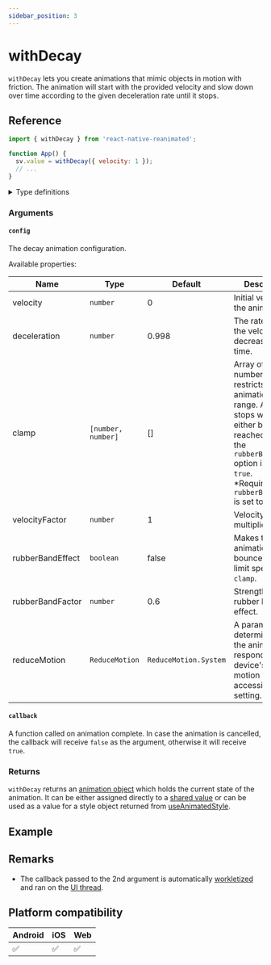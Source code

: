 ```yaml
---
sidebar_position: 3
---
```


# withDecay

`withDecay` lets you create animations that mimic objects in motion with friction. The animation will start with the provided velocity and slow down over time according to the given deceleration rate until it stops.


<InteractiveExample
  src={DecayBasicSrc}
  component={DecayBasic}
  label="Grab and drag the square"
/>

## Reference

```javascript
import { withDecay } from 'react-native-reanimated';

function App() {
  sv.value = withDecay({ velocity: 1 });
  // ...
}
```

<details>
<summary>Type definitions</summary>

```typescript
type AnimatableValue = number | string | number[];

interface WithDecayConfig {
  deceleration?: number;
  velocity?: number;
  clamp?: [number, number];
  velocityFactor?: number;
  rubberBandEffect?: boolean;
  rubberBandFactor?: number;
  reduceMotion?: ReduceMotion;
}

function withDecay(
  userConfig: WithDecayConfig,
  callback?: (finished?: boolean, current?: AnimatableValue) => void
): number;

enum ReduceMotion {
  System = 'system',
  Always = 'always',
  Never = 'never',
}
```

</details>

### Arguments

#### `config`

The decay animation configuration.

Available properties:

| Name                          | Type               | Default               | Description                                                                                                                                                                                                             |
| ----------------------------- | ------------------ | --------------------- | ----------------------------------------------------------------------------------------------------------------------------------------------------------------------------------------------------------------------- |
| velocity <Optional />         | `number`           | 0                     | Initial velocity of the animation.                                                                                                                                                                                      |
| deceleration <Optional />     | `number`           | 0.998                 | The rate at which the velocity decreases over time.                                                                                                                                                                     |
| clamp <Optional footnote />   | `[number, number]` | []                    | Array of two numbers which restricts animation's range. Animation stops when either bound is reached unless the `rubberBandEffect` option is set to `true`. <br /> \*Required when `rubberBandEffect` is set to `true`. |
| velocityFactor <Optional />   | `number`           | 1                     | Velocity multiplier.                                                                                                                                                                                                    |
| rubberBandEffect <Optional /> | `boolean`          | false                 | Makes the animation bounce over the limit specified in `clamp`.                                                                                                                                                         |
| rubberBandFactor <Optional /> | `number`           | 0.6                   | Strength of the rubber band effect.                                                                                                                                                                                     |
| reduceMotion <Optional />     | `ReduceMotion`     | `ReduceMotion.System` | A parameter that determines how the animation responds to the device's reduced motion accessibility setting.                                                                                                            |

#### `callback` <Optional />

A function called on animation complete. In case the animation is cancelled, the callback will receive `false` as the argument, otherwise it will receive `true`.

### Returns

`withDecay` returns an [animation object](/docs/fundamentals/glossary#animation-object) which holds the current state of the animation. It can be either assigned directly to a [shared value](/docs/fundamentals/glossary#shared-value) or can be used as a value for a style object returned from [useAnimatedStyle](/docs/core/useAnimatedStyle).

## Example


<InteractiveExample
  src={DecayTrainSrc}
  component={DecayTrain}
  label="Grab and drag the train"
/>

## Remarks

- The callback passed to the 2nd argument is automatically [workletized](/docs/fundamentals/glossary#to-workletize) and ran on the [UI thread](/docs/fundamentals/glossary#ui-thread).

## Platform compatibility

<div className="platform-compatibility">

| Android | iOS | Web |
| ------- | --- | --- |
| ✅      | ✅  | ✅  |

</div>
